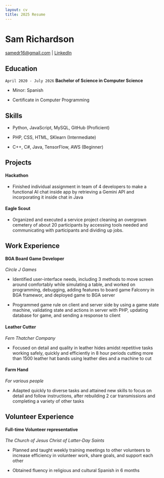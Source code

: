 ```yaml
---
layout: cv
title: 2025 Resume
---
```

# Sam Richardson

<div id="webaddress">
<a href="samedr16@gmail.com">samedr16@gmail.com</a>
| <a href="linkedin.com/in/sam-richardson23">LinkedIn</a>
</div>


## Education

`April 2020 - July 2026`
__Bachelor of Science in Computer Science__

- Minor: Spanish

- Certificate in Computer Programming


## Skills

- Python, JavaScript, MySQL, GitHub (Proficient)

- PHP, CSS, HTML, SKlearn (Intermediate)

- C++, C#, Java, TensorFlow, AWS (Beginner)


## Projects

#### Hackathon

- Finished individual assignment in team of 4 developers to make a functional AI chat inside app by retrieving a Gemini API and incorporating it inside chat in Java

#### Eagle Scout

- Organized and executed a service project cleaning an overgrown cemetery of about 20 participants by accessing tools needed and communicating with participants and dividing up jobs.



## Work Experience

#### BGA Board Game Developer
*Circle J Games*

- Identified user-interface needs, including 3 methods to move screen around comfortably while simulating a table, and worked on programming, debugging, adding features to board game Falconry in BGA framewor, and deployed game to BGA server

- Programmed game rule on client and server side by using a game state machine, validating state and actions in server with PHP, updating database for game, and sending a response to client

#### Leather Cutter
*Fern Thatcher Company*

- Focused on detail and quality in leather hides amidst repetitive tasks working safely, quickly and efficiently in 8 hour periods cutting more than 1500 leather hat bands using leather dies and a machine to cut

#### Farm Hand
*For various people*

- Adapted quickly to diverse tasks and attained new skills to focus on detail and follow instructions, after rebuilding 2 car transmissions and completing a variety of other tasks


## Volunteer Experience

#### Full-time Volunteer representative
*The Church of Jesus Christ of Latter-Day Saints*

- Planned and taught weekly training meetings to other volunteers to increase efficiency in volunteer work, share goals, and support each other

- Obtained fluency in religious and cultural Spanish in 6 months



<!-- ### Footer

Last updated: May 2013 -->